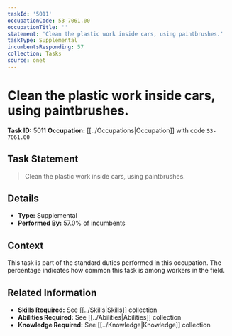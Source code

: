 ```yaml
---
taskId: '5011'
occupationCode: 53-7061.00
occupationTitle: ''
statement: 'Clean the plastic work inside cars, using paintbrushes.'
taskType: Supplemental
incumbentsResponding: 57
collection: Tasks
source: onet
---
```

# Clean the plastic work inside cars, using paintbrushes.

**Task ID:** 5011
**Occupation:** [[../Occupations|Occupation]] with code `53-7061.00`

## Task Statement

> Clean the plastic work inside cars, using paintbrushes.

## Details

- **Type:** Supplemental
- **Performed By:** 57.0% of incumbents

## Context

This task is part of the standard duties performed in this occupation. The percentage indicates how common this task is among workers in the field.

## Related Information

- **Skills Required:** See [[../Skills|Skills]] collection
- **Abilities Required:** See [[../Abilities|Abilities]] collection
- **Knowledge Required:** See [[../Knowledge|Knowledge]] collection
